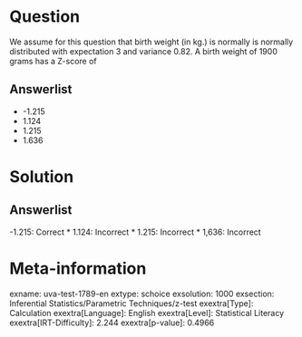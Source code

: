 Question
========

We assume for this question that birth weight (in kg.) is normally is normally distributed with expectation 3 and variance 0.82. A birth weight of 1900 grams has a Z-score of

Answerlist
----------

* -1.215
* 1.124
* 1.215
* 1.636

Solution
========

Answerlist
----------

-1.215: Correct
* 1.124: Incorrect
* 1.215: Incorrect
* 1,636: Incorrect

Meta-information
================
exname: uva-test-1789-en
extype: schoice
exsolution: 1000
exsection: Inferential Statistics/Parametric Techniques/z-test
exextra[Type]: Calculation
exextra[Language]: English
exextra[Level]: Statistical Literacy
exextra[IRT-Difficulty]: 2.244
exextra[p-value]: 0.4966
